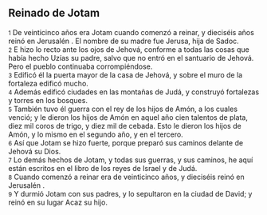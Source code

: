 == Reinado de Jotam ==

{{anchor|1}} <small>1</small> De veinticinco años era Jotam cuando comenzó a reinar, y dieciséis años reinó en Jerusalén . El nombre de su madre fue Jerusa, hija de Sadoc.<br>
{{anchor|2}} <small>2</small> E hizo lo recto ante los ojos de Jehová, conforme a todas las cosas que había hecho Uzías su padre, salvo que no entró en el santuario de Jehová. Pero el pueblo continuaba corrompiéndose.<br>
{{anchor|3}} <small>3</small> Edificó él la puerta mayor de la casa de Jehová, y sobre el muro de la fortaleza edificó mucho.<br>
{{anchor|4}} <small>4</small> Además edificó ciudades en las montañas de Judá, y construyó fortalezas y torres en los bosques.<br>
{{anchor|5}} <small>5</small> También tuvo él guerra con el rey de los hijos de Amón, a los cuales venció; y le dieron los hijos de Amón en aquel año cien talentos de plata,  diez mil coros de trigo, y diez mil de cebada. Esto le dieron los hijos de Amón, y lo mismo en el segundo año, y en el tercero.<br>
{{anchor|6}} <small>6</small> Así que Jotam se hizo fuerte, porque preparó sus caminos delante de Jehová su Dios.<br>
{{anchor|7}} <small>7</small> Lo demás hechos de Jotam, y todas sus guerras, y sus caminos, he aquí están escritos en el libro de los reyes de Israel y de Judá.<br>
{{anchor|8}} <small>8</small> Cuando comenzó a reinar era de veinticinco años, y dieciséis reinó en Jerusalén .<br>
{{anchor|9}} <small>9</small> Y durmió Jotam con sus padres, y lo sepultaron en la ciudad de David; y reinó en su lugar Acaz su hijo.<br>
